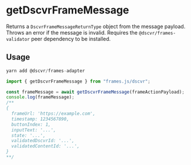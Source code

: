 # getDscvrFrameMessage

Returns a `DscvrFrameMessageReturnType` object from the message payload. Throws an error if the message is invalid. Requires the `@dscvr/frames-validator` peer dependency to be installed.

## Usage

```ts
yarn add @dscvr/frames-adapter
```

```ts
import { getDscvrFrameMessage } from "frames.js/dscvr";

const frameMessage = await getDscvrFrameMessage(frameActionPayload);
console.log(frameMessage);
/**
{
  frameUrl: 'https://example.com',
  timestamp: 1234567890,
  buttonIndex: 1,
  inputText: '...',
  state: '...',
  validatedDscvrId: '...',
  validatedContentId: '...',
}
**/
```
